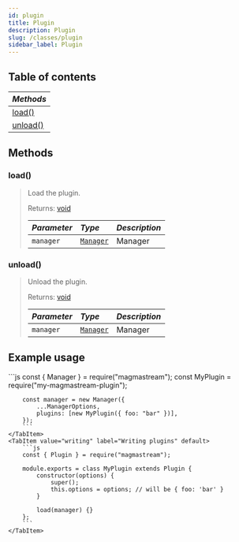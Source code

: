 ```yaml
---
id: plugin
title: Plugin
description: Plugin
slug: /classes/plugin
sidebar_label: Plugin
---
```



## Table of contents

| <i className="fa-solid fa-boxes-stacked"/> Methods |
|:---------------------------------------------------|
| [load()](#load)                                    |
|    [unload()](#unload)                                                    |

## Methods

### load()

> Load the plugin.
>
> Returns: [void](https://developer.mozilla.org/en-US/docs/Web/JavaScript/Reference/Operators/void)
>
> | <i className="fa-solid fa-hashtag"/> Parameter | <i className="fa-solid fa-font"/> Type | <i className="fa-solid fa-list"/> Description |
> |:-----------------------------------------------|:---------------------------------------|:----------------------------------------------|
> | `manager`                                      | [`Manager`](./Manager.mdx)             | Manager                                       |

### unload()

> Unload the plugin.
>
> Returns: [void](https://developer.mozilla.org/en-US/docs/Web/JavaScript/Reference/Operators/void)
>
> | <i className="fa-solid fa-hashtag"/> Parameter | <i className="fa-solid fa-font"/> Type | <i className="fa-solid fa-list"/> Description |
> |:-----------------------------------------------|:---------------------------------------|:----------------------------------------------|
> | `manager`                                      | [`Manager`](./Manager.mdx)             | Manager                                       |

## Example usage

<Tabs>
    <TabItem value="usage" label="Using plugins" default>
        ```js
        const { Manager } = require("magmastream");
        const MyPlugin = require("my-magmastream-plugin");

        const manager = new Manager({
            ...ManagerOptions,
            plugins: [new MyPlugin({ foo: "bar" })],
        });
        ```
    </TabItem>
    <TabItem value="writing" label="Writing plugins" default>
        ```js
        const { Plugin } = require("magmastream");

        module.exports = class MyPlugin extends Plugin {
            constructor(options) {
                super();
                this.options = options; // will be { foo: 'bar' }
            }

            load(manager) {}
        };
        ```
    </TabItem>
</Tabs>